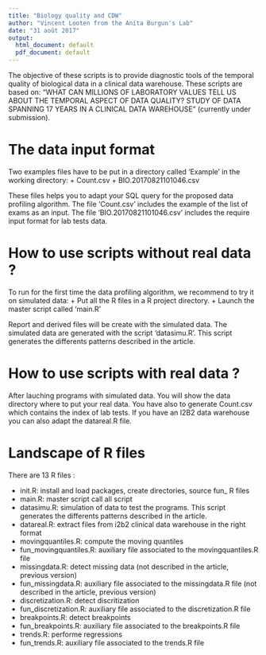 ```yaml
---
title: "Biology quality and CDW"
author: "Vincent Looten from the Anita Burgun's Lab"
date: "31 août 2017"
output:
  html_document: default
  pdf_document: default
---
```


The objective of these scripts is to provide diagnostic tools of the temporal quality of biological data in a clinical data warehouse.
These scripts are based on: "WHAT CAN MILLIONS OF LABORATORY VALUES TELL US ABOUT THE TEMPORAL ASPECT OF DATA QUALITY? STUDY OF DATA SPANNING 17 YEARS IN A CLINICAL DATA WAREHOUSE" (currently under submission).

# The data input format

Two examples files have to be put in a directory called 'Example' in the working directory:
+ Count.csv
+ BIO.20170821101046.csv

These files helps you to adapt your SQL query for the proposed data profiling algorithm.
The file 'Count.csv' includes the example of the list of exams as an input.
The file 'BIO.20170821101046.csv' includes the require input format for lab tests data.

# How to use scripts without real data ?

To run for the first time the data profiling algorithm, we recommend to try it on simulated data:
+ Put all the R files in a R project directory.
+ Launch the master script called 'main.R'

Report and derived files will be create with the simulated data. The simulated data are generated with the script 'datasimu.R'. This script generates the differents patterns described in the article.

# How to use scripts with real data ?

After lauching programs with simulated data. You will show the data directory where to put your real data. You have also to generate Count.csv which contains the index of lab tests.
If you have an I2B2 data warehouse you can also adapt the datareal.R file.

# Landscape of R files

There are 13 R files :

+ init.R: install and load packages, create directories, source fun_ R files
+ main.R: master script call all script
+ datasimu.R: simulation of data to test the programs. This script generates the differents patterns described in the article.
+ datareal.R: extract files from i2b2 clinical data warehouse in the right format
+ movingquantiles.R: compute the moving quantiles
+ fun_movingquantiles.R: auxiliary file associated to the movingquantiles.R file
+ missingdata.R: detect missing data (not described in the article, previous version)
+ fun_missingdata.R: auxiliary file associated to the missingdata.R file (not described in the article, previous version)
+ discretization.R: detect discritization
+ fun_discretization.R: auxiliary file associated to the discretization.R file
+ breakpoints.R: detect breakpoints
+ fun_breakpoints.R: auxiliary file associated to the breakpoints.R file
+ trends.R: performe regressions
+ fun_trends.R: auxiliary file associated to the trends.R file
  
